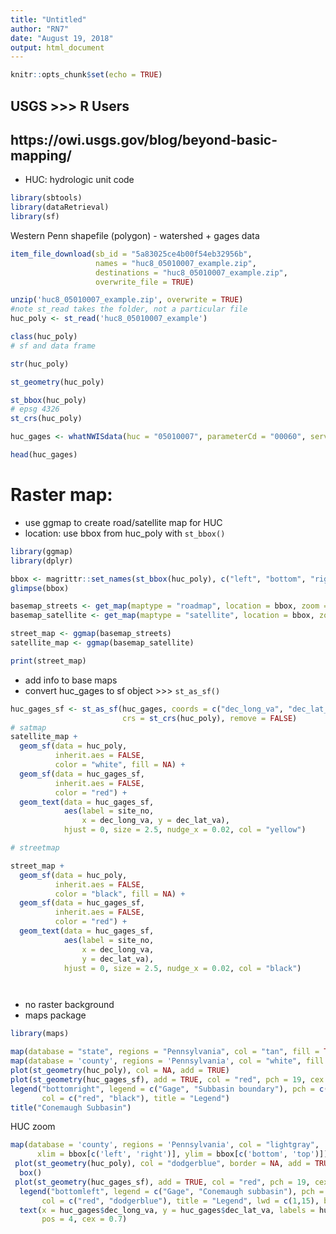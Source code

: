 ```yaml
---
title: "Untitled"
author: "RN7"
date: "August 19, 2018"
output: html_document
---
```


```r
knitr::opts_chunk$set(echo = TRUE)
```


## USGS >>> R Users
## https://owi.usgs.gov/blog/beyond-basic-mapping/

- HUC: hydrologic unit code

```r
library(sbtools)
library(dataRetrieval)
library(sf)
```

Western Penn shapefile (polygon)
- watershed + gages data

```r
item_file_download(sb_id = "5a83025ce4b00f54eb32956b", 
                   names = "huc8_05010007_example.zip", 
                   destinations = "huc8_05010007_example.zip", 
                   overwrite_file = TRUE)

unzip('huc8_05010007_example.zip', overwrite = TRUE)
#note st_read takes the folder, not a particular file
huc_poly <- st_read('huc8_05010007_example')

class(huc_poly)
# sf and data frame

str(huc_poly)

st_geometry(huc_poly)

st_bbox(huc_poly)
# epsg 4326
st_crs(huc_poly)

huc_gages <- whatNWISdata(huc = "05010007", parameterCd = "00060", service="uv")

head(huc_gages)
```


# Raster map:

- use ggmap to create road/satellite map for HUC
- location: use bbox from huc_poly with `st_bbox()`

```r
library(ggmap)
library(dplyr)

bbox <- magrittr::set_names(st_bbox(huc_poly), c("left", "bottom", "right", "top"))
glimpse(bbox)

basemap_streets <- get_map(maptype = "roadmap", location = bbox, zoom = 9)
basemap_satellite <- get_map(maptype = "satellite", location = bbox, zoom = 9)

street_map <- ggmap(basemap_streets)
satellite_map <- ggmap(basemap_satellite)

print(street_map)

```


- add info to base maps
- convert huc_gages to sf object >>> `st_as_sf()` 


```r
huc_gages_sf <- st_as_sf(huc_gages, coords = c("dec_long_va", "dec_lat_va"), 
                         crs = st_crs(huc_poly), remove = FALSE)
# satmap
satellite_map +
  geom_sf(data = huc_poly,
          inherit.aes = FALSE,
          color = "white", fill = NA) +
  geom_sf(data = huc_gages_sf, 
          inherit.aes = FALSE, 
          color = "red") +
  geom_text(data = huc_gages_sf,
            aes(label = site_no, 
                x = dec_long_va, y = dec_lat_va),
            hjust = 0, size = 2.5, nudge_x = 0.02, col = "yellow")

# streetmap

street_map +
  geom_sf(data = huc_poly,
          inherit.aes = FALSE,
          color = "black", fill = NA) +
  geom_sf(data = huc_gages_sf, 
          inherit.aes = FALSE, 
          color = "red") +
  geom_text(data = huc_gages_sf, 
            aes(label = site_no, 
                x = dec_long_va, 
                y = dec_lat_va),
            hjust = 0, size = 2.5, nudge_x = 0.02, col = "black")




```




- no raster background
- maps package

```r
library(maps)

map(database = "state", regions = "Pennsylvania", col = "tan", fill = TRUE, border = NA)
map(database = 'county', regions = 'Pennsylvania', col = "white", fill = FALSE, add = TRUE)
plot(st_geometry(huc_poly), col = NA, add = TRUE)
plot(st_geometry(huc_gages_sf), add = TRUE, col = "red", pch = 19, cex = 0.7)
legend("bottomright", legend = c("Gage", "Subbasin boundary"), pch = c(19,NA), lty = c(NA, 1),
       col = c("red", "black"), title = "Legend")
title("Conemaugh Subbasin")


```

HUC zoom

```r
map(database = 'county', regions = 'Pennsylvania', col = "lightgray", 
      xlim = bbox[c('left', 'right')], ylim = bbox[c('bottom', 'top')])
 plot(st_geometry(huc_poly), col = "dodgerblue", border = NA, add = TRUE)
  box()
 plot(st_geometry(huc_gages_sf), add = TRUE, col = "red", pch = 19, cex = 0.7)
  legend("bottomleft", legend = c("Gage", "Conemaugh subbasin"), pch = c(19,NA), lty = c(NA, 1),
       col = c("red", "dodgerblue"), title = "Legend", lwd = c(1,15), bg = "wheat")
  text(x = huc_gages$dec_long_va, y = huc_gages$dec_lat_va, labels = huc_gages$site_no,
       pos = 4, cex = 0.7)
```




